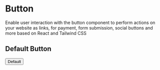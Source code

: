 
# Button

Enable user interaction with the button component to perform actions on your website as links, for payment, form submission, social buttons and more based on React and Tailwind CSS

## Default Button

<CodePreview name="button" code="<Button>Default</Button>">
  <Button>Default</Button>
</CodePreview>
